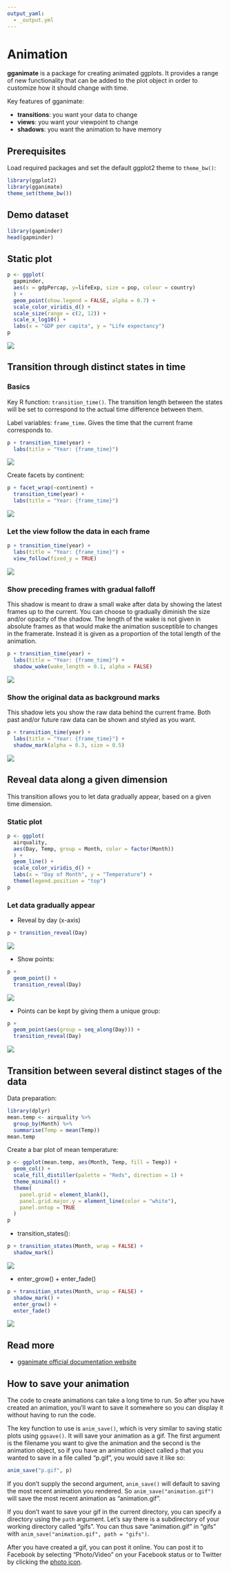 ```yaml
---
output_yaml:
  - _output.yml
---
```


# Animation {-}

<!-- AR: Every code chunk that creates an animation has eval = FALSE to save on
build time; the book then displays a saved gif (use anim_save()) that is the result of that code chunk. -->

<!-- This section is written by Alboukadel Kassambara and was originally published [here](https://www.datanovia.com/en/blog/gganimate-how-to-create-plots-with-beautiful-animation-in-r/). -->


**gganimate** is a package for creating animated ggplots. It provides a range of new functionality that can be added to the plot object in order to customize how it should change with time.

Key features of gganimate:

- **transitions**: you want your data to change
- **views**: you want your viewpoint to change
- **shadows**: you want the animation to have memory

## Prerequisites

Load required packages and set the default ggplot2 theme to `theme_bw()`:

```r
library(ggplot2)
library(gganimate)
theme_set(theme_bw())
```

## Demo dataset

```r
library(gapminder)
head(gapminder)
```

## Static plot

<!-- This code chunk caused lots of trouble. It originally came without the -->
<!-- eval=FALSE. And it works fine on its own. But, it fails if it is placed into -->
<!-- the entire book. I am not sure why! Putting in eval=FALSE makes it OK. But -->
<!-- then I needed to save/show a png of the saved image. It all works. But it is -->
<!-- annoying! And I worry that the error is a sympton of a larger problem. -->

<!-- ggsave("images/animation-1.png", p) -->

```r
p <- ggplot(
  gapminder,
  aes(x = gdpPercap, y=lifeExp, size = pop, colour = country)
  ) +
  geom_point(show.legend = FALSE, alpha = 0.7) +
  scale_color_viridis_d() +
  scale_size(range = c(2, 12)) +
  scale_x_log10() +
  labs(x = "GDP per capita", y = "Life expectancy")
p
```

![](images/animation-1.png)

## Transition through distinct states in time

### Basics

Key R function: `transition_time()`. The transition length between the states will be set to correspond to the actual time difference between them.

Label variables: `frame_time`. Gives the time that the current frame corresponds to.

```r
p + transition_time(year) +
  labs(title = "Year: {frame_time}")
```

![](images/gifs/basics.gif)

Create facets by continent:

```r
p + facet_wrap(~continent) +
  transition_time(year) +
  labs(title = "Year: {frame_time}")
```

![](images/gifs/facet_continent.gif)

### Let the view follow the data in each frame

```r
p + transition_time(year) +
  labs(title = "Year: {frame_time}") +
  view_follow(fixed_y = TRUE)
```

![](images/gifs/view_follow_data.gif)

### Show preceding frames with gradual falloff

This shadow is meant to draw a small wake after data by showing the latest frames up to the current. You can choose to gradually diminish the size and/or opacity of the shadow. The length of the wake is not given in absolute frames as that would make the animation susceptible to changes in the framerate. Instead it is given as a proportion of the total length of the animation.

```r
p + transition_time(year) +
  labs(title = "Year: {frame_time}") +
  shadow_wake(wake_length = 0.1, alpha = FALSE)
```

![](images/gifs/gradual_falloff.gif)

### Show the original data as background marks

This shadow lets you show the raw data behind the current frame. Both past and/or future raw data can be shown and styled as you want.

```r
p + transition_time(year) +
  labs(title = "Year: {frame_time}") +
  shadow_mark(alpha = 0.3, size = 0.5)
```

![](images/gifs/background_marks.gif)

## Reveal data along a given dimension

This transition allows you to let data gradually appear, based on a given time dimension.

### Static plot

```r
p <- ggplot(
  airquality,
  aes(Day, Temp, group = Month, color = factor(Month))
  ) +
  geom_line() +
  scale_color_viridis_d() +
  labs(x = "Day of Month", y = "Temperature") +
  theme(legend.position = "top")
p
```

### Let data gradually appear

- Reveal by day (x-axis)

```r
p + transition_reveal(Day)
```

![](images/gifs/reveal_by_day.gif)

- Show points:

```r
p + 
  geom_point() +
  transition_reveal(Day)
```

![](images/gifs/show_points.gif)

- Points can be kept by giving them a unique group:

```r
p + 
  geom_point(aes(group = seq_along(Day))) +
  transition_reveal(Day)
```

![](images/gifs/unique_group.gif)

## Transition between several distinct stages of the data

Data preparation:

```r
library(dplyr)
mean.temp <- airquality %>%
  group_by(Month) %>%
  summarise(Temp = mean(Temp))
mean.temp
```

Create a bar plot of mean temperature:

```r
p <- ggplot(mean.temp, aes(Month, Temp, fill = Temp)) +
  geom_col() +
  scale_fill_distiller(palette = "Reds", direction = 1) +
  theme_minimal() +
  theme(
    panel.grid = element_blank(),
    panel.grid.major.y = element_line(color = "white"),
    panel.ontop = TRUE
  )
p
```

- transition_states():

```r
p + transition_states(Month, wrap = FALSE) +
  shadow_mark()
```

![](images/gifs/transition_states.gif)

- enter_grow() + enter_fade()

```r
p + transition_states(Month, wrap = FALSE) +
  shadow_mark() +
  enter_grow() +
  enter_fade()
```

![](images/gifs/enter_grow.gif)

<!-- ### Save animation -->

<!-- If you need to save the animation for later use you can use the ``anim_save()`` function. -->

<!-- It works much like ``ggsave()`` from ggplot2 and automatically grabs the last rendered animation if you do not specify one directly. -->

<!-- Example of usage: -->

<!-- AR: the blog post has no example so I wrote a different section below called "How to save your animation" -->

## Read more

- [gganimate official documentation website](https://gganimate.com/index.html)

## How to save your animation

The code to create animations can take a long time to run.  So after you have created an animation, you'll want to save it somewhere so you can display it without having to run the code.  

<!-- AR: if ggsave() is not discussed before now, it may be helpful to add. -->

The key function to use is `anim_save()`, which is very similar to saving static plots using `ggsave()`.  It will save your animation as a gif.  The first argument is the filename you want to give the animation and the second is the animation object, so if you have an animation object called `p` that you wanted to save in a file called "p.gif", you would save it like so:

```r
anim_save("p.gif", p)
```

If you don't supply the second argument, `anim_save()` will default to saving the most recent animation you rendered.  So `anim_save("animation.gif")` will save the most recent animation as "animation.gif".

If you don't want to save your gif in the current directory, you can specify a directory using the `path` argument. Let's say there is a subdirectory of your working directory called "gifs".  You can thus save "animation.gif" in "gifs" with `anim_save("animation.gif", path = "gifs")`.

After you have created a gif, you can post it online.  You can post it to Facebook by selecting "Photo/Video" on your Facebook status or to Twitter by clicking the [photo icon](https://help.twitter.com/en/using-twitter/tweeting-gifs-and-pictures).
